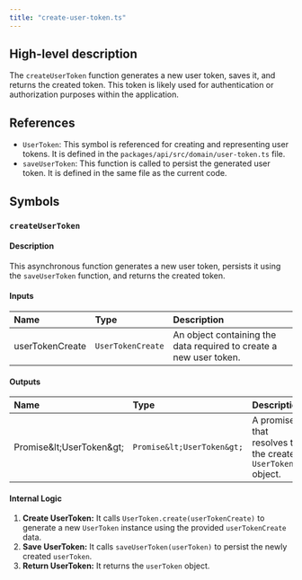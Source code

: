 ```yaml
---
title: "create-user-token.ts"
---
```


## High-level description
The `createUserToken` function generates a new user token, saves it, and returns the created token. This token is likely used for authentication or authorization purposes within the application. 

## References
- `UserToken`: This symbol is referenced for creating and representing user tokens. It is defined in the `packages/api/src/domain/user-token.ts` file.
- `saveUserToken`: This function is called to persist the generated user token. It is defined in the same file as the current code.

## Symbols

### `createUserToken`
#### Description
This asynchronous function generates a new user token, persists it using the `saveUserToken` function, and returns the created token.

#### Inputs
| Name | Type | Description |
|:-----|:-----|:------------|
| userTokenCreate | `UserTokenCreate` | An object containing the data required to create a new user token. |

#### Outputs
| Name | Type | Description |
|:-----|:-----|:------------|
| Promise\&lt;UserToken\&gt; | `Promise&lt;UserToken&gt;` | A promise that resolves to the created `UserToken` object. |

#### Internal Logic
1. **Create UserToken:** It calls `UserToken.create(userTokenCreate)` to generate a new `UserToken` instance using the provided `userTokenCreate` data.
2. **Save UserToken:** It calls `saveUserToken(userToken)` to persist the newly created `userToken`.
3. **Return UserToken:** It returns the `userToken` object. 
